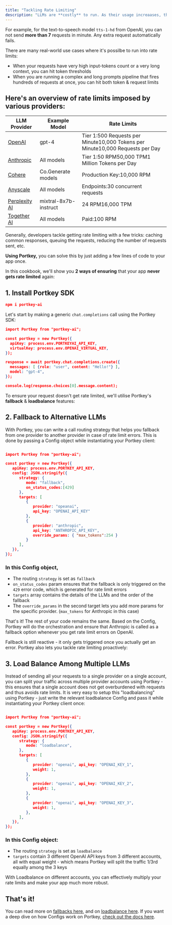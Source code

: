 ```yaml
---
title: "Tackling Rate Limiting"
description: "LLMs are **costly** to run. As their usage increaases, the providers have to balance serving user requests v/s straining their GPU resources too thin. They generally deal with this by putting _rate limits_ on how many requests a user can send in a minute or in a day."
---
```


For example, for the text-to-speech model `tts-1-hd` from OpenAI, you can not send **more than 7** requests in minute. Any extra request automatically fails.

There are many real-world use cases where it's possilbe to run into rate limits:

* When your requests have very high input-tokens count or a very long context, you can hit token thresholds
* When you are running a complex and long prompts pipeline that fires hundreds of requests at once, you can hit both token & request limits

## Here's an overview of rate limits imposed by various providers:

| LLM Provider                                                                    | Example Model         | Rate Limits                                                                   |
| ------------------------------------------------------------------------------- | --------------------- | ----------------------------------------------------------------------------- |
| [OpenAI](https://platform.openai.com/docs/guides/rate-limits/usage-tiers)       | gpt-4                 | Tier 1:500 Requests per Minute10,000 Tokens per Minute10,000 Requests per Day |
| [Anthropic](https://docs.anthropic.com/claude/reference/errors-and-rate-limits) | All models            | Tier 1:50 RPM50,000 TPM1 Million Tokens per Day                               |
| [Cohere](https://docs.cohere.com/docs/going-live#trial-key-limitations)         | Co.Generate models    | Production Key:10,000 RPM                                                     |
| [Anyscale](https://www.anyscale.com/endpoints)                                  | All models            | Endpoints:30 concurrent requests                                              |
| [Perplexity AI](https://docs.perplexity.ai/docs/rate-limits)                    | mixtral-8x7b-instruct | 24 RPM16,000 TPM                                                              |
| [Together AI](https://docs.together.ai/docs/rate-limits)                        | All models            | Paid:100 RPM                                                                  |

Generally, developers tackle getting rate limiting with a few tricks: caching common responses, queuing the requests, reducing the number of requests sent, etc.

**Using Portkey,** you can solve this by just adding a few lines of code to your app once.

In this cookbook, we'll show you **2 ways of ensuring** that your app **never gets rate limited** again:

## 1\. Install Portkey SDK


```json
npm i portkey-ai
```

Let's start by making a generic `chat.completions` call using the Portkey SDK:


```json
import Portkey from "portkey-ai";

const portkey = new Portkey({
  apiKey: process.env.PORTKEYAI_API_KEY,
  virtualKey: process.env.OPENAI_VIRTUAL_KEY,
});

response = await portkey.chat.completions.create({
  messages: [ {role: "user", content: "Hello!"} ],
  model: "gpt-4",
});

console.log(response.choices[0].message.content);
```

To ensure your request doesn't get rate limited, we'll utilise Portkey's **fallback** & **loadbalance** features:

## 2\. Fallback to Alternative LLMs

With Portkey, you can write a call routing strategy that helps you fallback from one provider to another provider in case of rate limit errors. This is done by passing a Config object while instantiating your Portkey client:


```json

import Portkey from "portkey-ai";

const portkey = new Portkey({
   apiKey: process.env.PORTKEY_API_KEY,
   config: JSON.stringify({
      strategy: {
         mode: "fallback",
         on_status_codes:[429]
      },
      targets: [
         {
            provider: "opeanai",
            api_key: "OPENAI_API_KEY"
         },
         {
            provider: "anthropic",
            api_key: "ANTHROPIC_API_KEY",
            override_params: { "max_tokens":254 }
         }
      ],
   }),
});
```

### In this Config object,

* The routing `strategy` is set as `fallback`
* `on_status_codes` param ensures that the fallback is only triggered on the `429` error code, which is generated for rate limit errors
* `targets` array contains the details of the LLMs and the order of the fallback
* The `override_params` in the second target lets you add more params for the specific provider. (`max_tokens` for Anthropic in this case)

That's it! The rest of your code remains the same. Based on the Config, Portkey will do the orchestration and ensure that Anthropic is called as a fallback option whenever you get rate limit errors on OpenAI.

Fallback is still reactive - it only gets triggered once you actually get an error. Portkey also lets you tackle rate limiting proactively:

## 3\. Load Balance Among Multiple LLMs

Instead of sending all your requests to a single provider on a single account, you can split your traffic across multiple provider accounts using Portkey - this ensures that a single account does not get overburdened with requests and thus avoids rate limits. It is very easy to setup this "loadbalancing" using Portkey - just write the relevant loadbalance Config and pass it while instantiating your Portkey client once:


```json

import Portkey from "portkey-ai";

const portkey = new Portkey({
   apiKey: process.env.PORTKEY_API_KEY,
   config: JSON.stringify({
      strategy: {
         mode: "loadbalance",
      },
      targets: [
         {
            provider: "openai", api_key: "OPENAI_KEY_1",
            weight: 1,
         },
         {
            provider: "openai", api_key: "OPENAI_KEY_2",
            weight: 1,
         },
         {
            provider: "openai", api_key: "OPENAI_KEY_3",
            weight: 1,
         },
      ],
   }),
});

```

### In this Config object:

* The routing `strategy` is set as `loadbalance`
* `targets` contain 3 different OpenAI API keys from 3 different accounts, all with equal weight - which means Portkey will split the traffic 1/3rd equally among the 3 keys

With Loadbalance on different accounts, you can effectively multiply your rate limits and make your app much more robust.

## That's it!

You can read more on [fallbacks here](/product/ai-gateway/fallbacks), and on [loadbalance here](/product/ai-gateway/load-balancing). If you want a deep dive on how Configs work on Portkey, [check out the docs here](/product/ai-gateway/configs).
